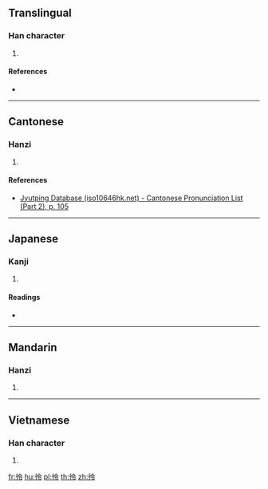 ==Translingual==

===Han character===
{{Han char|rn=60|rad=彳|as=05|sn=8|four=28227|canj=HOOII|ids=⿰彳令}}

# {{defn|Han|sort=彳05}}

====References====
* {{Han ref|kx=0365.290|dkj=10070|dj=0685.200|hdz=20817.010|uh=5F7E|ud=24446|bh=CC76|bd=52342}}

----

==Cantonese==

===Hanzi===
{{yue-hanzi|jyut=[[ling4]]|y=ling4}}

# {{defn|lang=yue|sort=彳05}}

====References====
* [http://www.iso10646hk.net/jp/document/download.jsp Jyutping Database (iso10646hk.net) - Cantonese Pronunciation List (Part 2), p. 105]

----

==Japanese==

===Kanji===
{{ja-kanji|grade=|rs=彳05}}

# {{defn|lang=ja|sort=彳05}}

====Readings====
* {{ja-readings|on=[[れい]] (rei), [[りょう]] (ryō)|kun=}}

----

==Mandarin==

===Hanzi===
{{cmn-hanzi|pin=[[líng]] ([[ling2]])|wg=ling<sup>2</sup>}}

# {{defn|lang=cmn|sort=彳05}}

----

==Vietnamese==

===Han character===
{{vi-readings|rs=彳05|hanviet=lĩnh}}

# {{defn|lang=vi|sort=彳05}}

[[fr:彾]]
[[hu:彾]]
[[pl:彾]]
[[th:彾]]
[[zh:彾]]